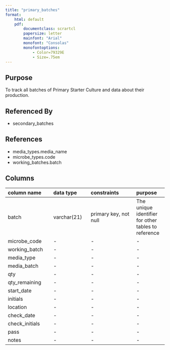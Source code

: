 ```yaml
---
title: "primary_batches"
format:
    html: default
    pdf:
        documentclass: scrartcl
        papersize: letter
        mainfont: "Arial"
        monofont: "Consolas"
        monofontoptions: 
            - Color=79329E
            - Size=.75em
---
```


## Purpose

To track all batches of Primary Starter Culture and data about their production.

## Referenced By

- secondary_batches

## References

- media_types.media_name
- microbe_types.code
- working_batches.batch

## Columns

| column name | data type | constraints | purpose |
|:------------|:----------|:------------|:--------|
| batch | varchar(21) | primary key, not null | The unique identifier for other tables to reference |
| microbe_code | - | - | - |
| working_batch | - | - | - |
| media_type | - | - | - |
| media_batch | - | - | - |
| qty | - | - | - |
| qty_remaining | - | - | - |
| start_date | - | - | - |
| initials | - | - | - |
| location | - | - | - |
| check_date | - | - | - |
| check_initials | - | - | - |
| pass | - | - | - |
| notes | - | - | - |